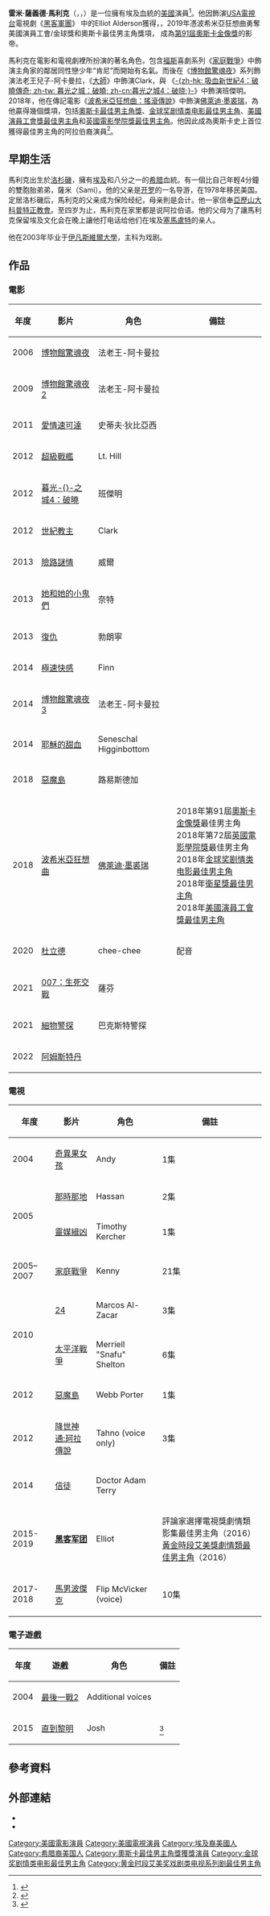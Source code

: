{{noteTA
|G1=Movie
|G2=Show
|1=zh-tw:馬利克;zh-cn:马雷克;zh-hk:馬利克;
|2=zh-tw:雷米;zh-cn:拉米;zh-hk:雷米;
|3=zh-hk:大師; zh-tw:世紀教主; zh-cn:灵师;
|4=zh-cn:弗雷迪·默丘里; zh-tw:佛萊迪·墨裘瑞; zh-hk:費迪墨格利;
}}
{{Infobox entertainer
| type         = 男演員
| name         = 雷米·馬利克<br />Rami Malek
| image        =SXSW 2016 - Rami Malek (25138464364) (cropped 2).jpg
| caption      = 雷米，攝於2018年的[[西南偏南|西南偏南]]
| birthname    = Rami Said Malek
| birthdate    = {{birth date and age|1981|5|12}}
| location     = {{USA}}[[加利福尼亞州|加利福尼亞州]][[洛杉磯|洛杉磯]]
| nationality   = {{USA}}
| 民族     =  [[阿拉伯裔|阿拉伯裔]]
| religion       = [[科普特基督教|科普特基督教]]
| occupation     = [[演員|演員]]
| education    = [[伊凡斯維爾大學|伊凡斯維爾大學]] ({{tsl|en|Bachelor of Fine Arts||BFA}})
| years_active = 2004年至今
| notable role = 《[[博物館驚魂夜|博物館驚魂夜]]》：阿卡曼拉<br />《[[黑客軍團|黑客軍團]]》：艾略特<br/>《[[波希米亞狂想曲_(電影)|波希米亚狂想曲]]》：[[弗雷迪·墨丘利|弗雷迪·墨丘利]]
| academyawards = '''[[奧斯卡最佳男主角獎|最佳男主角]]'''<br/>2018年 《[[波希米亞狂想曲_(電影)|波希米亚狂想曲]]》
| baftaawards  ='''[[英国电影学院奖最佳男主角|最佳男主角]]'''<br>2018年 《[[波希米亞狂想曲_(電影)|波希米亚狂想曲]]》
| goldenglobeawards = '''[[金球奖剧情类电影最佳男主角|剧情类电影最佳男主角]]'''<br/>2018年《[[波希米亞狂想曲_(電影)|波希米亚狂想曲]]》
| sagawards = '''[[美國演員工會獎最佳男主角|最佳男主角]]'''<br>2018年 《[[波希米亞狂想曲_(電影)|波希米亚狂想曲]]》
| emmyawards = '''[[黃金時段艾美獎|黃金時段艾美獎劇情類最佳男主角]]'''<br>2016年 《[[黑客军团|黑客军团]]》
}}

'''雷米·薩義德·馬利克'''（{{lang-ar|رامي مالك}}，{{lang-en|Rami Said Malek}}，{{bd|1981年|5月12日|catIdx=Malek, Rami}}）是一位擁有埃及血統的[[美國|美國]]演員<ref>{{Cite web |url = https://www.buzzfeed.com/alisonwillmore/the-hacker-heartthrob-from-mr-robot?utm_term=.nnjJJB3kjv#.ji2AAPeyBp |title = The Summer TV Heartthrob No One Saw Coming |author = Alison Willmore |date = 2015-08-26 |publisher = BuzzFeed |language = en |access-date = 2016-07-22 |archive-url = https://web.archive.org/web/20160910200343/https://www.buzzfeed.com/alisonwillmore/the-hacker-heartthrob-from-mr-robot?utm_term=.nnjJJB3kjv#.ji2AAPeyBp |archive-date = 2016-09-10 |dead-url = no }}</ref>。他因飾演[[USA電視台|USA電視台]]電視劇《[[黑客軍團|黑客軍團]]》
中的Elliot Alderson獲得{{link-en|電視評論家選擇獎劇情類最佳男演員|Critics' Choice Television Award for Best Actor in a Drama Series|電視評論家選擇獎}}，{{link-en|黃金時段艾美獎最佳戲劇類劇集男主角|Primetime Emmy Award for Outstanding Lead Actor in a Drama Series}}，2019年憑波希米亞狂想曲勇奪美國演員工會/金球獎和奧斯卡最佳男主角獎項， 成為[[第91屆奧斯卡金像獎|第91屆奧斯卡金像獎]]的影帝。

馬利克在電影和電視劇裡所扮演的著名角色，包含[[福斯廣播公司|福斯]]喜劇系列《[[家庭戰爭|家庭戰爭]]》中飾演主角家的鄰居同性戀少年“肯尼”而開始有名氣。而後在《[[博物館驚魂夜|博物館驚魂夜]]》系列飾演法老王兒子-阿卡曼拉，《[[大师_(电影)|大師]]》中飾演Clark，與 《[[暮光之城4：破曉|-{zh-hk: 吸血新世紀4：破曉傳奇; zh-tw: 暮光之城：破曉; zh-cn:暮光之城4：破晓;}-]]》中飾演班傑明。2018年，他在傳記電影《[[波希米亞狂想曲：搖滾傳說|波希米亞狂想曲：搖滾傳說]]》中飾演[[佛萊迪·墨裘瑞|佛萊迪·墨裘瑞]]，為他贏得幾個獎項，包括[[奧斯卡最佳男主角獎|奧斯卡最佳男主角獎]]、[[金球奖剧情类电影最佳男主角|金球奖剧情类电影最佳男主角]]、[[美國演員工會獎最佳男主角|美國演員工會獎最佳男主角]]和[[英國電影學院獎最佳男主角|英國電影學院獎最佳男主角]]。他因此成為奧斯卡史上首位獲得最佳男主角的阿拉伯裔演員<ref>{{cite news |author1=Andrew Pulver |title=Oscar winner Rami Malek: the first best actor of Arab heritage |url=https://www.theguardian.com/film/2019/feb/25/oscar-winner-rami-malek-bohemian-rhapsody-freddie-mercury-the-first-best-actor-of-arab-heritage |accessdate=2020-01-23 |work=Guardian |date=2019-02-25 |archiveurl=https://web.archive.org/web/20191226010342/https://www.theguardian.com/film/2019/feb/25/oscar-winner-rami-malek-bohemian-rhapsody-freddie-mercury-the-first-best-actor-of-arab-heritage |archive-date = 2019-12-26 |dead-url = no }}</ref>。

==早期生活==
馬利克出生於[[洛杉磯|洛杉磯]]，擁有[[埃及|埃及]]和八分之一的[[希腊|希腊]]血統。有一個比自己年輕4分鐘的雙胞胎弟弟，薩米（Sami）。他的父亲是[[开罗|开罗]]的一名导游，在1978年移民美国。定居洛杉磯后，馬利克的父亲成为保险经纪，母亲則是会计。他一家信奉[[亞歷山大科普特正教會|亞歷山大科普特正教會]]。至四岁为止，馬利克在家里都是说阿拉伯语。他的父母为了讓馬利克保留埃及文化会在晚上讓他打电话给他们在埃及[[塞馬盧特|塞馬盧特]]的亲人。

他在2003年毕业于[[伊凡斯維爾大學|伊凡斯維爾大學]]，主科为戏剧。

==作品==

===電影===
{| class="wikitable sortable"
|-
! 年度
! 影片
! 角色
! class=unsortable |備註
|-
| 2006 || [[博物館驚魂夜|博物館驚魂夜]] || 法老王-阿卡曼拉 ||
|-
| 2009 || [[博物館驚魂夜2|博物館驚魂夜2]] ||法老王-阿卡曼拉 ||
|-
| 2011|| [[愛情速可達|愛情速可達]] || 史蒂夫·狄比亞西 ||
|-
| 2012 || [[超級戰艦|超級戰艦]] || Lt. Hill ||
|-
| 2012 || [[暮光之城4：破曉|暮光-{}-之城4：破曉]] || 班傑明 ||
|-
| 2012 || [[大师_(电影)|世紀教主]]  || Clark ||
|-
| 2013 || [[險路謎情|險路謎情]] || 威爾 ||
|-
| 2013 || [[她和她的小鬼們|她和她的小鬼們]] || 奈特 ||
|-
| 2013 || [[復仇_(2013年電影)|復仇]] || 勃朗寧 ||
|-
| 2014 || [[极品飞车_(电影)|極速快感]] || Finn ||
|-
| 2014 || [[博物馆奇妙夜3|博物館驚魂夜3]] || 法老王-阿卡曼拉 ||
|-
| 2014 || [[耶穌的甜血|耶穌的甜血]] || Seneschal Higginbottom ||
|-
| 2018 || [[巴比龍|惡魔島]] || 路易斯德加 ||
|-
| 2018 || [[波希米亞狂想曲_(電影)|波希米亞狂想曲]] || [[佛萊迪·墨裘瑞|佛萊迪·墨裘瑞]] || 2018年第91屆[[奧斯卡金像獎|奧斯卡金像獎]]最佳男主角<br>2018年第72屆[[英國電影學院獎|英國電影學院獎]]最佳男主角<br>2018年[[金球奖剧情类电影最佳男主角|金球奖剧情类电影最佳男主角]]<br>2018年[[衛星獎最佳男主角|衛星獎最佳男主角]]<br>2018年[[美國演員工會獎最佳男主角|美國演員工會獎最佳男主角]]
|-
| 2020 || [[杜立德_(電影)|杜立德]] || chee-chee || 配音
|-
| 2021 || [[007：生死交戰|007：生死交戰]] || 薩芬 || 
|-
| 2021 || [[細物警探|細物警探]] || 巴克斯特警探 ||
|-
| 2022 || [[阿姆斯特丹_(電影)|阿姆斯特丹]] ||  ||
|}

===電視===
{| class="wikitable sortable"
|-
! 年度
! 影片
! 角色
! class=unsortable |備註
|-
| 2004 || [[奇異果女孩|奇異果女孩]] || Andy || 1集
|-
|rowspan="2"| 2005 || [[那時那地|那時那地]] || Hassan || 2集
|-
| [[靈媒緝凶|靈媒緝凶]] || Timothy Kercher || 1集
|-
| 2005–2007 || [[家庭戰爭|家庭戰爭]] || Kenny || 21集
|-
|rowspan="2"| 2010|| [[24_(電視劇)|24]] || Marcos Al-Zacar || 3集
|-
| [[太平洋_(電視劇)|太平洋戰爭]] || Merriell "Snafu" Shelton || 6集
|-
|2012||[[惡魔島_(電視劇)|惡魔島]] || Webb Porter|| 1集
|-
| 2012|| [[降世神通：珂拉傳說|降世神通:珂拉傳說]] || Tahno (voice only)|| 3集
|-
|2014||[[信徒_(電視劇)|信徒]] || Doctor Adam Terry ||
|-
|2015-2019|| '''[[駭客軍團|黑客军团]]''' || Elliot || 評論家選擇電視獎劇情類影集最佳男主角（2016）<br>[[第68屆黃金時段艾美獎|黃金時段艾美獎劇情類最佳男主角]]（2016）
|-
|2017-2018||[[馬男波傑克|馬男波傑克]] || Flip McVicker (voice) || 10集 
|}

===電子遊戲===
{| class="wikitable sortable"
|-
! 年度
! 遊戲
! 角色
! class=unsortable |備註
|-
| 2004 || [[最後一戰2|最後一戰2]]|| Additional voices||
|-
| 2015 || [[直到黎明|直到黎明]] || Josh ||<ref>{{cite news |title=Until Dawn unveiled for PS4 at Gamescom 2014 |url=https://blog.eu.playstation.com/2014/08/12/dawn-unveiled-ps4-gamescom-2014/ |accessdate=2020-01-23 |work=PlayStation Blog |date=2014-08-12 |archive-url=https://web.archive.org/web/20191115015334/https://blog.eu.playstation.com/2014/08/12/dawn-unveiled-ps4-gamescom-2014/ |archive-date=2019-11-15 |dead-url=no }}</ref>
|}

== 參考資料 ==
{{reflist|2}}

== 外部連結 ==
* {{IMDb name|1785339}}
* {{Instagram|ramimalek}}

{{奥斯卡最佳男主角奖}}
{{金球奖剧情类电影最佳男主角}}
{{英國電影學院獎最佳男主角}}
{{美國演員工會獎最佳男主角}}
{{澳洲影藝學院國際獎最佳男主角}}
{{黄金时段艾美奖最佳戏剧类电视系列剧男主角}}

{{Authority control}}
{{DEFAULTSORT:Malek, Rami}}

[[Category:美國電影演員|Category:美國電影演員]]
[[Category:美國電視演員|Category:美國電視演員]]
[[Category:埃及裔美國人|Category:埃及裔美國人]]
[[Category:希腊裔美国人|Category:希腊裔美国人]]
[[Category:奧斯卡最佳男主角獎獲獎演員|Category:奧斯卡最佳男主角獎獲獎演員]]
[[Category:金球奖剧情类电影最佳男主角|Category:金球奖剧情类电影最佳男主角]]
[[Category:黄金时段艾美奖戏剧类电视系列剧最佳男主角|Category:黄金时段艾美奖戏剧类电视系列剧最佳男主角]]